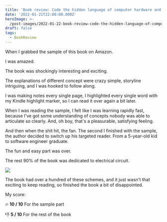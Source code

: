 ```yaml
---
title: 'Book review: Code the hidden language of computer hardware and software'
date: '2022-01-21T22:00:00.000Z'
heroImage: >-
  /post-images/2022-01-22-book-review-code-the-hidden-language-of-computer-hardware-and-software.webp
draft: false
tags:
  - BookReview
---
```


When I grabbed the sample of this book on Amazon.

I was amazed.

The book was shockingly interesting and exciting.

The explanations of different concept were crazy simple, storyline intriguing, and I was hooked to follow along.

I was making notes every single page, I highlighted every single word with my Kindle highlight marker, so I can read it over again a bit later.

When I was reading the sample, I felt like I was learning rapidly fast, because I've got some understanding of concepts nobody was able to articulate so clearly. And, oh boy, that's a pleasurable, satisfying feeling.

And then when the shit hit, the fan. The second I finished with the sample, the author decided to switch up his targeted reader. From a 5-year-old kid to software engineer graduate.

The fun and easy part was over.

The rest 90% of the book was dedicated to electrical circuit.

![](/post-images/2022-01-electrical-circuit.webp)

The book had over a hundred of these schemes, and it just wasn't that exciting to keep reading, so finished the book a bit of disappointed.

My score:

🔥 **10 / 10** For the sample part

👎 **5 / 10** For the rest of the book
